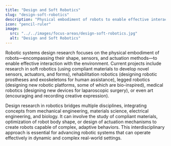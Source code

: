 ```yaml
---
title: "Design and Soft Robotics"
slug: "design-soft-robotics"
description: "Physical embodiment of robots to enable effective interaction with the environment."
icon: "pencil-ruler"
image:
  src: "../../images/focus-areas/design-soft-robotics.jpg"
  alt: "Design and Soft Robotics"
---
```


Robotic systems design research focuses on the physical embodiment of robots—encompassing their shape, sensors, and actuation methods—to enable effective interaction with the environment. Current projects include research in soft robotics (using compliant materials to develop novel sensors, actuators, and forms), rehabilitation robotics (designing robotic prostheses and exoskeletons for human assistance), legged robotics (designing new robotic platforms, some of which are bio-inspired), medical robotics (designing new devices for laparoscopic surgery), or even art (encouraging and recording creative expression).

Design research in robotics bridges multiple disciplines, integrating concepts from mechanical engineering, materials science, electrical engineering, and biology. It can involve the study of compliant materials, optimization of robot body shape, or design of actuation mechanisms to create robots capable of complex, adaptive behaviors. This interdisciplinary approach is essential for advancing robotic systems that can operate effectively in dynamic and complex real-world settings.